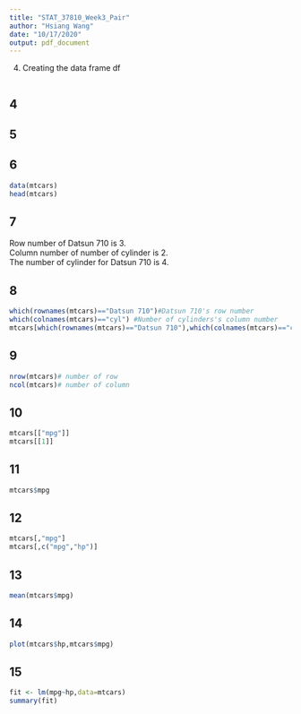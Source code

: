 ```yaml
---
title: "STAT_37810_Week3_Pair"
author: "Hsiang Wang"
date: "10/17/2020"
output: pdf_document
---
```


4. Creating the data frame df
```r

```

## 4



## 5



## 6
```r
data(mtcars)
head(mtcars)

```


## 7\

Row number of Datsun 710 is 3. \
Column number of number of cylinder is 2.\
The number of cylinder for Datsun 710 is 4.\

## 8
```r
which(rownames(mtcars)=="Datsun 710")#Datsun 710's row number 
which(colnames(mtcars)=="cyl") #Number of cylinders's column number
mtcars[which(rownames(mtcars)=="Datsun 710"),which(colnames(mtcars)=="cyl")]
```


## 9
```r
nrow(mtcars)# number of row
ncol(mtcars)# number of column
```

## 10
```r
mtcars[["mpg"]]
mtcars[[1]]
```

## 11
```r
mtcars$mpg
```

## 12
```r
mtcars[,"mpg"]
mtcars[,c("mpg","hp")]
```

## 13
```r
mean(mtcars$mpg)

```

## 14
```r
plot(mtcars$hp,mtcars$mpg)

```

## 15
```r
fit <- lm(mpg~hp,data=mtcars)
summary(fit)

```



